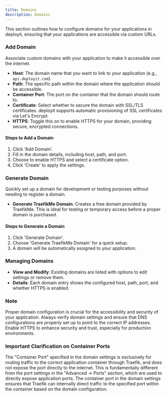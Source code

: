 ---
title: Domains
description: Domains
---

This section outlines how to configure domains for your applications in deployit, ensuring that your applications are accessible via custom URLs.


### Add Domain

Associate custom domains with your application to make it accessible over the internet.

- **Host**: The domain name that you want to link to your application (e.g., `api.deployit.com`).
- **Path**: The specific path within the domain where the application should be accessible.
- **Container Port**: The port on the container that the domain should route to.
- **Certificate**: Select whether to secure the domain with SSL/TLS certificates. deployit supports automatic provisioning of SSL certificates via Let's Encrypt.
- **HTTPS**: Toggle this on to enable HTTPS for your domain, providing secure, encrypted connections.

#### Steps to Add a Domain
1. Click 'Add Domain'.
2. Fill in the domain details, including host, path, and port.
3. Choose to enable HTTPS and select a certificate option.
4. Click 'Create' to apply the settings.

### Generate Domain

Quickly set up a domain for development or testing purposes without needing to register a domain.

- **Generate TraefikMe Domain**: Creates a free domain provided by TraefikMe. This is ideal for testing or temporary access before a proper domain is purchased.

#### Steps to Generate a Domain
1. Click 'Generate Domain'.
2. Choose 'Generate TraefikMe Domain' for a quick setup.
3. A domain will be automatically assigned to your application.

### Managing Domains

- **View and Modify**: Existing domains are listed with options to edit settings or remove them.
- **Details**: Each domain entry shows the configured host, path, port, and whether HTTPS is enabled.

### Note

Proper domain configuration is crucial for the accessibility and security of your application. Always verify domain settings and ensure that DNS configurations are properly set up to point to the correct IP addresses. Enable HTTPS to enhance security and trust, especially for production environments.


### Important Clarification on Container Ports

The "Container Port" specified in the domain settings is exclusively for routing traffic to the correct application container through Traefik, and does not expose the port directly to the internet. This is fundamentally different from the port settings in the "Advanced -> Ports" section, which are used to directly expose application ports. The container port in the domain settings ensures that Traefik can internally direct traffic to the specified port within the container based on the domain configuration.
